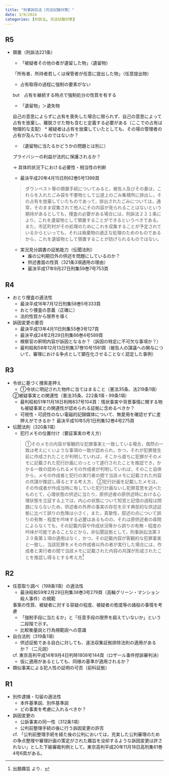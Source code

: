```yaml
---
title: "刑事訴訟法［司法試験対策］"
date: 3/9/2024
categories: [刑訴法, 司法試験対策]
---
```


## R5


* 領置（刑訴法221条）
    * 「被疑者その他の者が遺留した物」（遺留物）
    
    「所有者、所持者若しくは保管者が任意に提出した物」（任意提出物）
    * 占有取得の過程に強制の要素がない
    
    but　占有を継続する時点で強制処分の性質を有する
    * 「遺留物」＞遺失物
    
    自己の意思によらずに占有を喪失した場合に限られず、自己の意思によって占有を放棄し、離脱させた物も含むと定義する必要がある（ここでの占有は物理的な支配）
        * 被疑者は占有を放棄していたとしても、その場の管理者の占有が及んでいるのではないか？
    
    * （遺留物に当たるかどうかの問題とは別に）
    
    プライバシーの利益が法的に保護されるか？
    
    → 具体的状況下における必要性・相当性の判断
    * 最決平成20年4月15日刑62巻5号1398頁

    > ダウンベスト等の領置手続についてみると，被告人及びその妻は，これらを入れたごみ袋を不要物として公道上のごみ集積所に排出し，その占有を放棄していたものであって，排出されたごみについては，通常，そのまま収集されて他人にその内容が見られることはないという期待があるとしても，捜査の必要がある場合には，刑訴法２２１条により，これを遺留物として領置することができるというべきである。また，市区町村がその処理のためにこれを収集することが予定されているからといっても，それは廃棄物の適正な処理のためのものであるから，これを遺留物として領置することが妨げられるものではない。

    * 実況見分調書の証拠能力（伝聞法則）
        * 誰の公判期日外の供述を問題にしているのか？
        * 供述書面の性質（321条3項適用の理由）
        * 最決平成17年9月27日刑集59巻7号753頁

## R4


* おとり捜査の適法性
    * 最決平成16年7月12日刑集58巻5号333頁
    * おとり捜査の意義（正確に）
    * 法的性質から限界を導く
* 訴因変更の要否
    * 最決平成13年4月11日刑集55巻3号127頁
    * 最決平成24年2月29日刑集66巻4号589頁
    * 検察官の釈明内容が訴因となるか？（訴因の特定に不可欠な事項か？）
    * 最判昭和58年12月13日刑集37巻10号1581頁（被告人の謀議への関与について、審理における争点として顕在化させることなく認定した事例）

## R3


* 令状に基づく捜索差押え
    * ①令状に明記された物件に当てはまること（憲法35条、法219条1項）

    ②被疑事実との関連性（憲法35条、222条1項・99条1項）
    * 最判昭和51年11月18日判時837号104頁：情状事実や背景事情に関する物も被疑事実との関連性が認められる証拠に含めるべきか？
    * 可視性・可読性のない電磁的記録媒体について、無愛用を確認せずに差押えができるか？
        最決平成10年5月1日刑集52巻4号275頁
* 伝聞法則（320条1項）
    * 犯行メモの位置付け（要証事実の考え方）

    > ①そのメモの内容が客観的な犯罪事実と一致している場合，偶然の一致は考えにくいような事項の一致が認められ，かつ，それが犯罪発生前に作成されたことが判明していれば，そこから直ちに犯罪がそのメモに記載された犯行計画にのっとって遂行されたことを推認でき，かかる一致の認められるメモの作成者が判明していれば，そのこと自体から，メモの作成者と犯行の実行者の間で当該メモに記載された内容の共謀が推認し得るとする考え方，
    > ②犯行計画を記載したメモは，その作成者が作成当時に有していた犯行計画ないし犯罪意思を述べたものとて，心理状態の供述に当たり，原供述者の原供述時における心理状態を立証する上では，内心の状態について知覚と記憶の過程は問題にならないため，供述者の外界の事実の存在を示す典型的な供述証拠に比べて誤りの危険は小さく，また，真摯性，叙述の点について誤りの有無・程度を吟味する必要はあるものの，それは原供述者の尋問によらなくても，その記載内容や作成状況等から誤りの有無・程度の吟味が可能であることなどから，非伝聞証拠として，刑事訴訟法第３２０条第１項の適用はなく，かつ，その記載内容が客観的な犯罪事実と一致し，当該犯罪をメモの作成者以外の者が実行した場合には，作成者と実行者の間で当該メモに記載された内容の共謀が形成されたことを推認し得るとする考え方^[出題趣旨 より．]

## R2


* 任意取り調べ（198条1項）の適法性
    * 最決昭和59年2月29日刑集38巻3号279頁（高輪グリーン・マンション殺人事件）の規範
    
    事案の性質、被疑者に対する容疑の程度、被疑者の態度等の諸般の事情を考慮
    * 「強制手段に当たるか」と「任意手段の限界を超えていないか」という二段階で示す。
    * 比較衡量説と行為規範説への意識
* 自白法則（319条1項）
    * 供述証拠である自白に対しても、違法収集証拠排除法則の適用があるか？（二元説）
    
    cf. 東京高判平成14年9月4日判時1808号144頁（ロザール事件控訴審判決）
    * 仮に適用があるとしても、同様の基準が適用されるか？
* 類似事実による犯人性の証明の可否（前科証拠）

## R1

* 別件逮捕・勾留の適法性
    * 本件基準説、別件基準説
    * どの事実を考慮に入れるべきか？
* 訴因変更の
    * 公訴事実の同一性（312条1項）
    * 公判前整理手続の後に行う訴因変更の許否
    
    cf. 「公判前整理手続を経た後の公判においては，充実した公判審理のための争点整理や審理計画の策定がされた趣旨を没却するような訴因変更は許されない」とした下級審裁判例として，東京高判平成20年11月18日高刑集61巻4号6頁がある。

